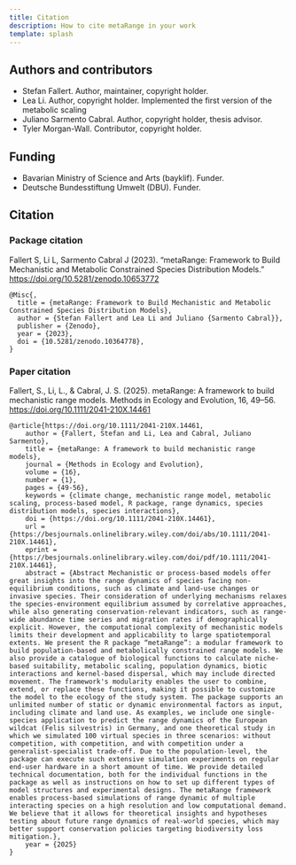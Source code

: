 ```yaml
---
title: Citation
description: How to cite metaRange in your work
template: splash
---
```




## Authors and contributors

- Stefan Fallert. Author, maintainer, copyright holder.
- Lea Li. Author, copyright holder.
    Implemented the first version of the metabolic scaling
- Juliano Sarmento Cabral. Author, copyright holder, thesis advisor.
- Tyler Morgan-Wall. Contributor, copyright holder.

## Funding

- Bavarian Ministry of Science and Arts (bayklif). Funder.
- Deutsche Bundesstiftung Umwelt (DBU). Funder.


## Citation

### Package citation
Fallert S, Li L, Sarmento Cabral J (2023). “metaRange: Framework to Build Mechanistic and Metabolic Constrained Species Distribution Models.” https://doi.org/10.5281/zenodo.10653772 

```
@Misc{,
  title = {metaRange: Framework to Build Mechanistic and Metabolic Constrained Species Distribution Models},
  author = {Stefan Fallert and Lea Li and Juliano {Sarmento Cabral}},
  publisher = {Zenodo},
  year = {2023},
  doi = {10.5281/zenodo.10364778},
}
```

### Paper citation

Fallert, S., Li, L., & Cabral, J. S. (2025). metaRange: A framework to build mechanistic range models. Methods in Ecology and Evolution, 16, 49–56. https://doi.org/10.1111/2041-210X.14461 

```
@article{https://doi.org/10.1111/2041-210X.14461,
    author = {Fallert, Stefan and Li, Lea and Cabral, Juliano Sarmento},
    title = {metaRange: A framework to build mechanistic range models},
    journal = {Methods in Ecology and Evolution},
    volume = {16},
    number = {1},
    pages = {49-56},
    keywords = {climate change, mechanistic range model, metabolic scaling, process-based model, R package, range dynamics, species distribution models, species interactions},
    doi = {https://doi.org/10.1111/2041-210X.14461},
    url = {https://besjournals.onlinelibrary.wiley.com/doi/abs/10.1111/2041-210X.14461},
    eprint = {https://besjournals.onlinelibrary.wiley.com/doi/pdf/10.1111/2041-210X.14461},
    abstract = {Abstract Mechanistic or process-based models offer great insights into the range dynamics of species facing non-equilibrium conditions, such as climate and land-use changes or invasive species. Their consideration of underlying mechanisms relaxes the species-environment equilibrium assumed by correlative approaches, while also generating conservation-relevant indicators, such as range-wide abundance time series and migration rates if demographically explicit. However, the computational complexity of mechanistic models limits their development and applicability to large spatiotemporal extents. We present the R package “metaRange”: a modular framework to build population-based and metabolically constrained range models. We also provide a catalogue of biological functions to calculate niche-based suitability, metabolic scaling, population dynamics, biotic interactions and kernel-based dispersal, which may include directed movement. The framework's modularity enables the user to combine, extend, or replace these functions, making it possible to customize the model to the ecology of the study system. The package supports an unlimited number of static or dynamic environmental factors as input, including climate and land use. As examples, we include one single-species application to predict the range dynamics of the European wildcat (Felis silvestris) in Germany, and one theoretical study in which we simulated 100 virtual species in three scenarios: without competition, with competition, and with competition under a generalist-specialist trade-off. Due to the population-level, the package can execute such extensive simulation experiments on regular end-user hardware in a short amount of time. We provide detailed technical documentation, both for the individual functions in the package as well as instructions on how to set up different types of model structures and experimental designs. The metaRange framework enables process-based simulations of range dynamic of multiple interacting species on a high resolution and low computational demand. We believe that it allows for theoretical insights and hypotheses testing about future range dynamics of real-world species, which may better support conservation policies targeting biodiversity loss mitigation.},
    year = {2025}
}
```